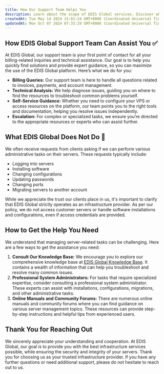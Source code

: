 ```yaml
---
title: How Our Support Team Helps You
description: Learn about the scope of EDIS Global services. Discover what we do, what we don't, and how to get the help you need for administrative tasks.
createdAt: Tue May 14 2024 15:01:24 GMT+0000 (Coordinated Universal Time)
updatedAt: Mon Oct 07 2024 07:33:29 GMT+0000 (Coordinated Universal Time)
---
```


## **How EDIS Global Support Team Can Assist You ✅**

At EDIS Global, our support team is your first point of contact for all your billing-related inquiries and technical assistance. Our goal is to help you quickly find solutions and provide expert guidance, so you can maximize the use of the EDIS Global platform. Here’s what we do for you:

- **Billing Queries:** Our support team is here to handle all questions related to invoices, payments, and account management.
- **Technical Analysis:** We help diagnose issues, guiding you on where to find the resources to troubleshoot common problems yourself.
- **Self-Service Guidance:** Whether you need to configure your VPS or access resources on the platform, our team points you to the right tools and documentation, helping you resolve issues independently.
- **Escalation:** For complex or specialized tasks, we ensure you’re directed to the appropriate resources or experts who can assist further.

## What EDIS Global Does Not Do 🚫

We often receive requests from clients asking if we can perform various administrative tasks on their servers. These requests typically include:

- Logging into servers
- Installing software
- Changing configurations
- Updating passwords
- Changing ports
- Migrating servers to another account

While we appreciate the trust our clients place in us, it's important to clarify that EDIS Global strictly operates as an infrastructure provider. As per our policy, we do not access customer servers or handle software installations and configurations, even if access credentials are provided.

## How to Get the Help You Need&#x20;

We understand that managing server-related tasks can be challenging. Here are a few ways to get the assistance you need:

1. **Consult Our Knowledge Base:** We encourage you to explore our comprehensive knowledge base at [EDIS Global Knowledge Base](https://docs.edisglobal.com). It contains a wealth of information that can help you troubleshoot and resolve many common issues.
2. **Professional System Administrators:** For tasks that require specialized expertise, consider consulting a professional system administrator. These experts can assist with installations, configurations, migrations, and other administrative tasks.
3. **Online Manuals and Community Forums:** There are numerous online manuals and community forums where you can find guidance on various server management topics. These resources can provide step-by-step instructions and helpful tips from experienced users.

## Thank You for Reaching Out

We sincerely appreciate your understanding and cooperation. At EDIS Global, our goal is to provide you with the best infrastructure services possible, while ensuring the security and integrity of your servers. Thank you for choosing us as your trusted infrastructure provider. If you have any further questions or need additional support, please do not hesitate to reach out to us.
